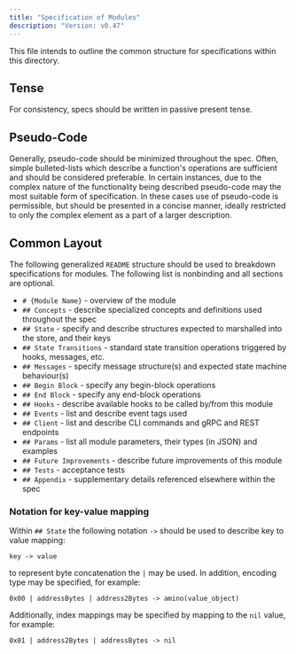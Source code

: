 ```yaml
---
title: "Specification of Modules"
description: "Version: v0.47"
---
```


This file intends to outline the common structure for specifications within this directory.

## Tense[​](#tense "Direct link to Tense")

For consistency, specs should be written in passive present tense.

## Pseudo-Code[​](#pseudo-code "Direct link to Pseudo-Code")

Generally, pseudo-code should be minimized throughout the spec. Often, simple bulleted-lists which describe a function's operations are sufficient and should be considered preferable. In certain instances, due to the complex nature of the functionality being described pseudo-code may the most suitable form of specification. In these cases use of pseudo-code is permissible, but should be presented in a concise manner, ideally restricted to only the complex element as a part of a larger description.

## Common Layout[​](#common-layout "Direct link to Common Layout")

The following generalized `README` structure should be used to breakdown specifications for modules. The following list is nonbinding and all sections are optional.

* `# {Module Name}` - overview of the module
* `## Concepts` - describe specialized concepts and definitions used throughout the spec
* `## State` - specify and describe structures expected to marshalled into the store, and their keys
* `## State Transitions` - standard state transition operations triggered by hooks, messages, etc.
* `## Messages` - specify message structure(s) and expected state machine behaviour(s)
* `## Begin Block` - specify any begin-block operations
* `## End Block` - specify any end-block operations
* `## Hooks` - describe available hooks to be called by/from this module
* `## Events` - list and describe event tags used
* `## Client` - list and describe CLI commands and gRPC and REST endpoints
* `## Params` - list all module parameters, their types (in JSON) and examples
* `## Future Improvements` - describe future improvements of this module
* `## Tests` - acceptance tests
* `## Appendix` - supplementary details referenced elsewhere within the spec

### Notation for key-value mapping[​](#notation-for-key-value-mapping "Direct link to Notation for key-value mapping")

Within `## State` the following notation `->` should be used to describe key to value mapping:

```
key -> value
```

to represent byte concatenation the `|` may be used. In addition, encoding type may be specified, for example:

```
0x00 | addressBytes | address2Bytes -> amino(value_object)
```

Additionally, index mappings may be specified by mapping to the `nil` value, for example:

```
0x01 | address2Bytes | addressBytes -> nil
```
